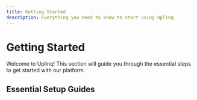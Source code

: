 ```yaml
---
title: Getting Started
description: Everything you need to know to start using Uplinq
---
```


# Getting Started

Welcome to Uplinq! This section will guide you through the essential steps to get started with our platform.

## Essential Setup Guides

<Cards>
  <Card title="Quick Start Guide" href="/docs/getting-started/quick-start-guide" icon="lucide-rocket" />
  <Card title="Setting Up Your Books" href="/docs/getting-started/setting-up-your-books" icon="lucide-book" />
  <Card title="Sharing Data" href="/docs/getting-started/sharing-data" icon="lucide-share" />
  <Card title="Completing Tasks" href="/docs/getting-started/completing-tasks" icon="lucide-check-circle" />
</Cards>